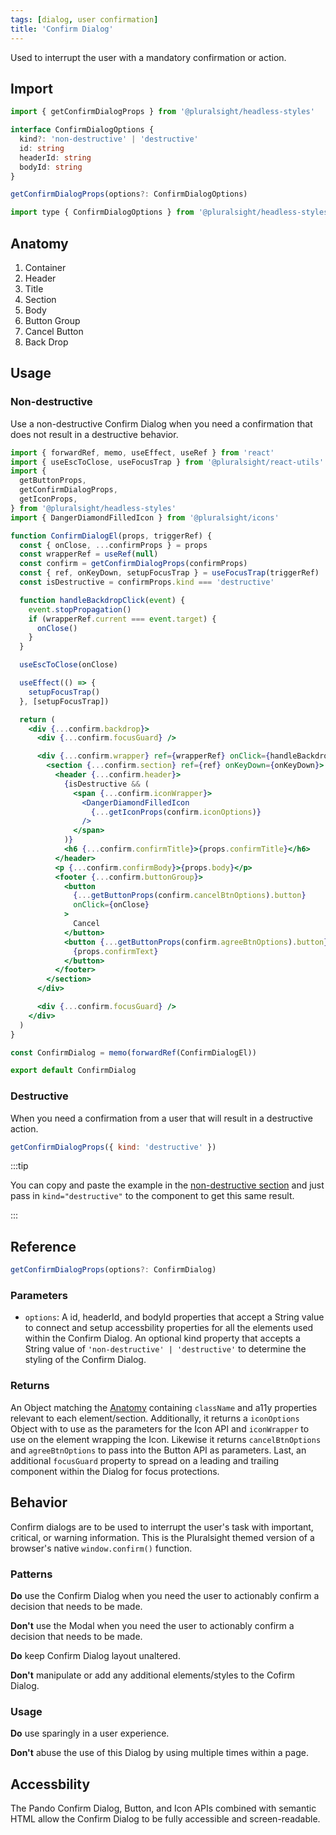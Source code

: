 ```yaml
---
tags: [dialog, user confirmation]
title: 'Confirm Dialog'
---
```



<p className="size-xxl">
  Used to interrupt the user with a mandatory confirmation or action.
</p>

<DocsLinkBar
  github="https://github.com/pluralsight/pando/tree/main/packages/headless-styles/src/components/ConfirmDialog"
  figma="https://www.figma.com/file/ZmH4XsZS5WnKeo28ylM5x1/Pando-UI-kit-(Web)?node-id=1214%3A50560&t=YLA3FBYLefNvfeuf-0"
/>

## Import

```javascript
import { getConfirmDialogProps } from '@pluralsight/headless-styles'
```

```typescript
interface ConfirmDialogOptions {
  kind?: 'non-destructive' | 'destructive'
  id: string
  headerId: string
  bodyId: string
}

getConfirmDialogProps(options?: ConfirmDialogOptions)
```

```javascript
import type { ConfirmDialogOptions } from '@pluralsight/headless-styles/types'
```

## Anatomy

1. Container
2. Header
3. Title
4. Section
5. Body
6. Button Group
7. Cancel Button
8. Back Drop

## Usage

### Non-destructive

Use a non-destructive Confirm Dialog when you need a confirmation that does not result in a destructive behavior.

<BasicConfirmDialog />

```jsx showLineNumbers title="Confirm Dialog Component."
import { forwardRef, memo, useEffect, useRef } from 'react'
import { useEscToClose, useFocusTrap } from '@pluralsight/react-utils'
import {
  getButtonProps,
  getConfirmDialogProps,
  getIconProps,
} from '@pluralsight/headless-styles'
import { DangerDiamondFilledIcon } from '@pluralsight/icons'

function ConfirmDialogEl(props, triggerRef) {
  const { onClose, ...confirmProps } = props
  const wrapperRef = useRef(null)
  const confirm = getConfirmDialogProps(confirmProps)
  const { ref, onKeyDown, setupFocusTrap } = useFocusTrap(triggerRef)
  const isDestructive = confirmProps.kind === 'destructive'

  function handleBackdropClick(event) {
    event.stopPropagation()
    if (wrapperRef.current === event.target) {
      onClose()
    }
  }

  useEscToClose(onClose)

  useEffect(() => {
    setupFocusTrap()
  }, [setupFocusTrap])

  return (
    <div {...confirm.backdrop}>
      <div {...confirm.focusGuard} />

      <div {...confirm.wrapper} ref={wrapperRef} onClick={handleBackdropClick}>
        <section {...confirm.section} ref={ref} onKeyDown={onKeyDown}>
          <header {...confirm.header}>
            {isDestructive && (
              <span {...confirm.iconWrapper}>
                <DangerDiamondFilledIcon
                  {...getIconProps(confirm.iconOptions)}
                />
              </span>
            )}
            <h6 {...confirm.confirmTitle}>{props.confirmTitle}</h6>
          </header>
          <p {...confirm.confirmBody}>{props.body}</p>
          <footer {...confirm.buttonGroup}>
            <button
              {...getButtonProps(confirm.cancelBtnOptions).button}
              onClick={onClose}
            >
              Cancel
            </button>
            <button {...getButtonProps(confirm.agreeBtnOptions).button}>
              {props.confirmText}
            </button>
          </footer>
        </section>
      </div>

      <div {...confirm.focusGuard} />
    </div>
  )
}

const ConfirmDialog = memo(forwardRef(ConfirmDialogEl))

export default ConfirmDialog
```

### Destructive

When you need a confirmation from a user that will result in a destructive action.

<DestructiveConfirmDialog />

```jsx
getConfirmDialogProps({ kind: 'destructive' })
```

:::tip

You can copy and paste the example in the [non-destructive section](#non-destructive) and just pass in `kind="destructive"` to the component to get this same result.

:::

## Reference

```typescript
getConfirmDialogProps(options?: ConfirmDialog)
```

### Parameters

- `options`: A id, headerId, and bodyId properties that accept a String value to connect and setup accessbility properties for all the elements used within the Confirm Dialog. An optional kind property that accepts a String value of `'non-destructive' | 'destructive'` to determine the styling of the Confirm Dialog.

### Returns

An Object matching the [Anatomy](#anatomy) containing `className` and a11y properties relevant to each element/section. Additionally, it returns a `iconOptions` Object with to use as the parameters for the Icon API and `iconWrapper` to use on the element wrapping the Icon. Likewise it returns `cancelBtnOptions` and `agreeBtnOptions` to pass into the Button API as parameters. Last, an additional `focusGuard` property to spread on a leading and trailing component within the Dialog for focus protections.

## Behavior

Confirm dialogs are to be used to interrupt the user's task with important, critical, or warning information. This is the Pluralsight themed version of a browser's native `window.confirm()` function.

### Patterns

**Do** use the Confirm Dialog when you need the user to actionably confirm a decision that needs to be made.

**Don't** use the Modal when you need the user to actionably confirm a decision that needs to be made.

**Do** keep Confirm Dialog layout unaltered.

**Don't** manipulate or add any additional elements/styles to the Cofirm Dialog.

### Usage

**Do** use sparingly in a user experience.

**Don't** abuse the use of this Dialog by using multiple times within a page.

## Accessbility

The Pando Confirm Dialog, Button, and Icon APIs combined with semantic HTML allow the Confirm Dialog to be fully accessible and screen-readable.
